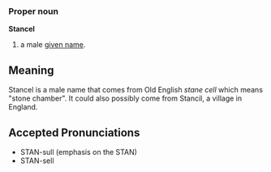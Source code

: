 {{rfc}}
===Proper noun===
'''Stancel'''

# a male [[given name]].

==Meaning==
Stancel is a male name that comes from Old English ''stane cell'' which means "stone chamber". It could also possibly come from Stancil, a village in England. 

==Accepted Pronunciations==
*STAN-sull (emphasis on the STAN)
*STAN-sell